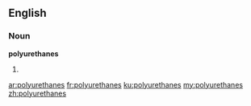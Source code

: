 ==English==

===Noun===
'''polyurethanes'''

# {{plural of|polyurethane}}

[[ar:polyurethanes]]
[[fr:polyurethanes]]
[[ku:polyurethanes]]
[[my:polyurethanes]]
[[zh:polyurethanes]]